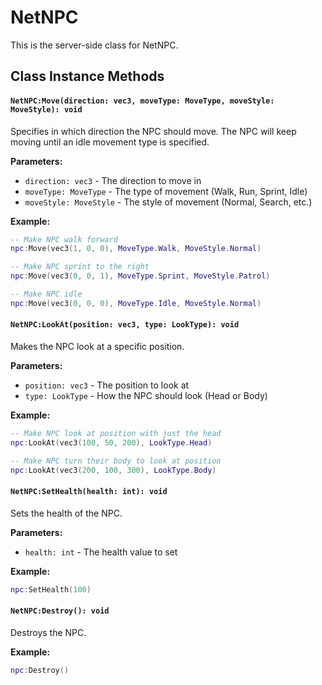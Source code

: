
# NetNPC

This is the server-side class for NetNPC.

## Class Instance Methods

<Inherited from="NetObject" href="/server-api/netobject">
  <NetObjectServerOnly />
  <NetObjectBase />
</Inherited>

#### `NetNPC:Move(direction: vec3, moveType: MoveType, moveStyle: MoveStyle): void`

Specifies in which direction the NPC should move. The NPC will keep moving until an idle movement type is specified.

**Parameters:**
- `direction: vec3` - The direction to move in
- `moveType: MoveType` - The type of movement (Walk, Run, Sprint, Idle)
- `moveStyle: MoveStyle` - The style of movement (Normal, Search, etc.)

**Example:**
```lua
-- Make NPC walk forward
npc:Move(vec3(1, 0, 0), MoveType.Walk, MoveStyle.Normal)

-- Make NPC sprint to the right
npc:Move(vec3(0, 0, 1), MoveType.Sprint, MoveStyle.Patrol)

-- Make NPC idle
npc:Move(vec3(0, 0, 0), MoveType.Idle, MoveStyle.Normal)
```

#### `NetNPC:LookAt(position: vec3, type: LookType): void`

Makes the NPC look at a specific position.

**Parameters:**
- `position: vec3` - The position to look at
- `type: LookType` - How the NPC should look (Head or Body)

**Example:**
```lua
-- Make NPC look at position with just the head
npc:LookAt(vec3(100, 50, 200), LookType.Head)

-- Make NPC turn their body to look at position
npc:LookAt(vec3(200, 100, 300), LookType.Body)
```

#### `NetNPC:SetHealth(health: int): void`

Sets the health of the NPC.

**Parameters:**
- `health: int` - The health value to set

**Example:**
```lua
npc:SetHealth(100)
```

#### `NetNPC:Destroy(): void`

Destroys the NPC.

**Example:**
```lua
npc:Destroy()
```
